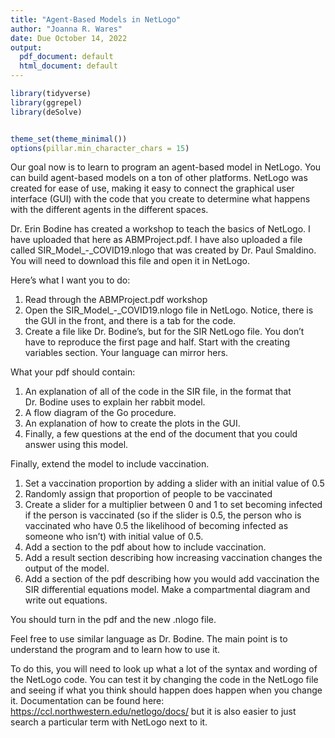 ```yaml
---
title: "Agent-Based Models in NetLogo"
author: "Joanna R. Wares"
date: Due October 14, 2022
output:
  pdf_document: default
  html_document: default
---
```


```r
library(tidyverse)
library(ggrepel)
library(deSolve)


theme_set(theme_minimal())
options(pillar.min_character_chars = 15)
```

Our goal now is to learn to program an agent-based model in NetLogo. You can build agent-based models on a ton of other platforms. NetLogo was created for ease of use, making it easy to connect the graphical user interface (GUI) with the code that you create to determine what happens with the different agents in the different spaces.

Dr. Erin Bodine has created a workshop to teach the basics of NetLogo. I have uploaded that here as ABMProject.pdf. I have also uploaded a file called SIR_Model_-_COVID19.nlogo that was created by Dr. Paul Smaldino. You will need to download this file and open it in NetLogo.

Here's what I want you to do:

#. Read through the ABMProject.pdf workshop
#. Open the SIR_Model_-_COVID19.nlogo file in NetLogo. Notice, there is the GUI in the front, and there is a tab for the code. 
#. Create a file like Dr. Bodine's, but for the SIR NetLogo file. You don't have to reproduce the first page and half. Start with the creating variables section. Your language can mirror hers.

What your pdf should contain:

#. An explanation of all of the code in the SIR file, in the format that Dr. Bodine uses to explain her rabbit model.
#. A flow diagram of the Go procedure.
#. An explanation of how to create the plots in the GUI.
#. Finally, a few questions at the end of the document that you could answer using this model. 

Finally, extend the model to include vaccination.

#. Set a vaccination proportion by adding a slider with an initial value of 0.5
#. Randomly assign that proportion of people to be vaccinated
#. Create a slider for a multiplier between 0 and 1 to set becoming infected if the person is vaccinated (so if the slider is 0.5, the person who is vaccinated who have 0.5 the likelihood of becoming infected as someone who isn't) with initial value of 0.5.
#. Add a section to the pdf about how to include vaccination.
#. Add a result section describing how increasing vaccination changes the output of the model.
#. Add a section of the pdf describing how you would add vaccination the SIR differential equations model. Make a compartmental diagram and write out equations.

You should turn in the pdf and the new .nlogo file.


Feel free to use similar language as Dr. Bodine. The main point is to understand the program and to learn how to use it.

To do this, you will need to look up what a lot of the syntax and wording of the NetLogo code. You can test it by changing the code in the NetLogo file and seeing if what you think should happen does happen when you change it. Documentation can be found here: [https://ccl.northwestern.edu/netlogo/docs/](https://ccl.northwestern.edu/netlogo/docs/) but it is also easier to just search a particular term with NetLogo next to it.